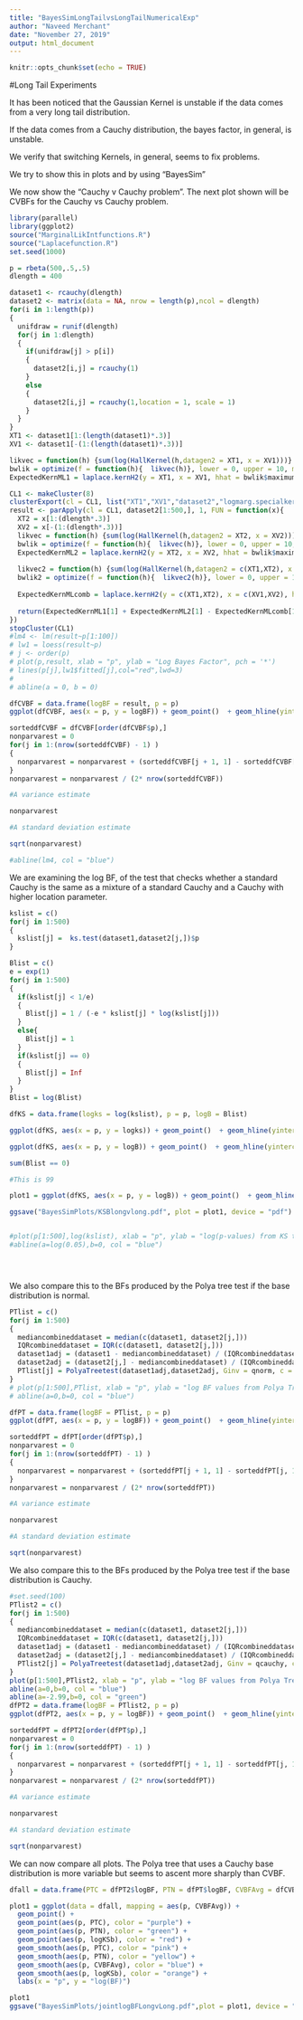 ```yaml
---
title: "BayesSimLongTailvsLongTailNumericalExp"
author: "Naveed Merchant"
date: "November 27, 2019"
output: html_document
---
```



```r
knitr::opts_chunk$set(echo = TRUE)

```

#Long Tail Experiments

It has been noticed that the Gaussian Kernel is unstable if the data comes from a very long tail distribution.

If the data comes from a Cauchy distribution, the bayes factor, in general, is unstable.

We verify that switching Kernels, in general, seems to fix problems.

We try to show this in plots and by using "BayesSim"

We now show the "Cauchy v Cauchy problem". The next plot shown will be CVBFs for the Cauchy vs Cauchy problem.

```r
library(parallel)
library(ggplot2)
source("MarginalLikIntfunctions.R")
source("Laplacefunction.R")
set.seed(1000)

p = rbeta(500,.5,.5)
dlength = 400

dataset1 <- rcauchy(dlength)
dataset2 <- matrix(data = NA, nrow = length(p),ncol = dlength)
for(i in 1:length(p))
{
  unifdraw = runif(dlength)
  for(j in 1:dlength)
  {
    if(unifdraw[j] > p[i])
    {
      dataset2[i,j] = rcauchy(1)
    }
    else
    {
      dataset2[i,j] = rcauchy(1,location = 1, scale = 1)
    }
  }
}
XT1 <- dataset1[1:(length(dataset1)*.3)]
XV1 <- dataset1[-(1:(length(dataset1)*.3))]

likvec = function(h) {sum(log(HallKernel(h,datagen2 = XT1, x = XV1)))}
bwlik = optimize(f = function(h){  likvec(h)}, lower = 0, upper = 10, maximum = TRUE)
ExpectedKernML1 = laplace.kernH2(y = XT1, x = XV1, hhat = bwlik$maximum)

CL1 <- makeCluster(8)
clusterExport(cl = CL1, list("XT1","XV1","dataset2","logmarg.specialkernMCimport", "ExpectedKernML1", "dlength", "logSumExp", "HallKernel", "laplace.kernH2", "logintegrand.Hall", "loglike.KHall", "KHall", "hessian"), envir = environment())
result <- parApply(cl = CL1, dataset2[1:500,], 1, FUN = function(x){
  XT2 = x[1:(dlength*.3)]
  XV2 = x[-(1:(dlength*.3))] 
  likvec = function(h) {sum(log(HallKernel(h,datagen2 = XT2, x = XV2)))}
  bwlik = optimize(f = function(h){  likvec(h)}, lower = 0, upper = 10, maximum = TRUE)
  ExpectedKernML2 = laplace.kernH2(y = XT2, x = XV2, hhat = bwlik$maximum)
  
  likvec2 = function(h) {sum(log(HallKernel(h,datagen2 = c(XT1,XT2), x = c(XV1,XV2))))}
  bwlik2 = optimize(f = function(h){  likvec2(h)}, lower = 0, upper = 10, maximum = TRUE)
  
  ExpectedKernMLcomb = laplace.kernH2(y = c(XT1,XT2), x = c(XV1,XV2), hhat = bwlik2$maximum)
  
  return(ExpectedKernML1[1] + ExpectedKernML2[1] - ExpectedKernMLcomb[1])
})
stopCluster(CL1)
#lm4 <- lm(result~p[1:100])
# lw1 = loess(result~p)
# j <- order(p)
# plot(p,result, xlab = "p", ylab = "Log Bayes Factor", pch = '*')
# lines(p[j],lw1$fitted[j],col="red",lwd=3)
# 
# abline(a = 0, b = 0)

dfCVBF = data.frame(logBF = result, p = p)
ggplot(dfCVBF, aes(x = p, y = logBF)) + geom_point()  + geom_hline(yintercept = 0, color = "blue") + geom_smooth(colour = "red")

sorteddfCVBF = dfCVBF[order(dfCVBF$p),]
nonparvarest = 0
for(j in 1:(nrow(sorteddfCVBF) - 1) )
{
  nonparvarest = nonparvarest + (sorteddfCVBF[j + 1, 1] - sorteddfCVBF[j, 1])^2
}
nonparvarest = nonparvarest / (2* nrow(sorteddfCVBF))

#A variance estimate

nonparvarest

#A standard deviation estimate

sqrt(nonparvarest)

#abline(lm4, col = "blue")
```

We are examining the log BF, of the test that checks whether a standard Cauchy is the same as a mixture of a standard Cauchy and a Cauchy with higher location parameter.


```r
kslist = c()
for(j in 1:500)
{
  kslist[j] =  ks.test(dataset1,dataset2[j,])$p
}

Blist = c()
e = exp(1)
for(j in 1:500)
{
  if(kslist[j] < 1/e)
  {
    Blist[j] = 1 / (-e * kslist[j] * log(kslist[j]))
  }
  else{
    Blist[j] = 1
  }
  if(kslist[j] == 0)
  {
    Blist[j] = Inf
  }
}
Blist = log(Blist)

dfKS = data.frame(logks = log(kslist), p = p, logB = Blist)

ggplot(dfKS, aes(x = p, y = logks)) + geom_point()  + geom_hline(yintercept = log(.05), color = "blue")

ggplot(dfKS, aes(x = p, y = logB)) + geom_point()  + geom_hline(yintercept = 1, color = "blue")

sum(Blist == 0)

#This is 99

plot1 = ggplot(dfKS, aes(x = p, y = logB)) + geom_point()  + geom_hline(yintercept = 1, color = "blue")

ggsave("BayesSimPlots/KSBlongvlong.pdf", plot = plot1, device = "pdf")


#plot(p[1:500],log(kslist), xlab = "p", ylab = "log(p-values) from KS test", pch = '*')
#abline(a=log(0.05),b=0, col = "blue")





```


We also compare this to the BFs produced by the Polya tree test if the base distribution is normal.


```r
PTlist = c()
for(j in 1:500)
{
  mediancombineddataset = median(c(dataset1, dataset2[j,]))
  IQRcombineddataset = IQR(c(dataset1, dataset2[j,]))
  dataset1adj = (dataset1 - mediancombineddataset) / (IQRcombineddataset / 1.36)
  dataset2adj = (dataset2[j,] - mediancombineddataset) / (IQRcombineddataset / 1.36)
  PTlist[j] = PolyaTreetest(dataset1adj,dataset2adj, Ginv = qnorm, c = 1, leveltot = 10)$logBF
}
# plot(p[1:500],PTlist, xlab = "p", ylab = "log BF values from Polya Tree test", pch = '*')
# abline(a=0,b=0, col = "blue")

dfPT = data.frame(logBF = PTlist, p = p)
ggplot(dfPT, aes(x = p, y = logBF)) + geom_point()  + geom_hline(yintercept = 0, color = "blue") + geom_smooth(colour = "red")

sorteddfPT = dfPT[order(dfPT$p),]
nonparvarest = 0
for(j in 1:(nrow(sorteddfPT) - 1) )
{
  nonparvarest = nonparvarest + (sorteddfPT[j + 1, 1] - sorteddfPT[j, 1])^2
}
nonparvarest = nonparvarest / (2* nrow(sorteddfPT))

#A variance estimate

nonparvarest

#A standard deviation estimate

sqrt(nonparvarest)


```

We also compare this to the BFs produced by the Polya tree test if the base distribution is Cauchy.

```r
#set.seed(100)
PTlist2 = c()
for(j in 1:500)
{
  mediancombineddataset = median(c(dataset1, dataset2[j,]))
  IQRcombineddataset = IQR(c(dataset1, dataset2[j,]))
  dataset1adj = (dataset1 - mediancombineddataset) / (IQRcombineddataset / 1.36)
  dataset2adj = (dataset2[j,] - mediancombineddataset) / (IQRcombineddataset / 1.36)
  PTlist2[j] = PolyaTreetest(dataset1adj,dataset2adj, Ginv = qcauchy, c = 1, leveltot = 10)$logBF
}
plot(p[1:500],PTlist2, xlab = "p", ylab = "log BF values from Polya Tree test", pch = '*')
abline(a=0,b=0, col = "blue")
abline(a=-2.99,b=0, col = "green")
dfPT2 = data.frame(logBF = PTlist2, p = p)
ggplot(dfPT2, aes(x = p, y = logBF)) + geom_point()  + geom_hline(yintercept = 0, color = "blue") + geom_smooth(colour = "red")

sorteddfPT = dfPT2[order(dfPT$p),]
nonparvarest = 0
for(j in 1:(nrow(sorteddfPT) - 1) )
{
  nonparvarest = nonparvarest + (sorteddfPT[j + 1, 1] - sorteddfPT[j, 1])^2
}
nonparvarest = nonparvarest / (2* nrow(sorteddfPT))

#A variance estimate

nonparvarest

#A standard deviation estimate

sqrt(nonparvarest)


```

We can now compare all plots. The Polya tree that uses a Cauchy base distribution is more variable but seems to ascent more sharply than CVBF. 

```r
dfall = data.frame(PTC = dfPT2$logBF, PTN = dfPT$logBF, CVBFAvg = dfCVBF$logBF, logKSb = dfKS$logB, p = dfCVBF$p)

plot1 = ggplot(data = dfall, mapping = aes(p, CVBFAvg)) +
  geom_point() +
  geom_point(aes(p, PTC), color = "purple") +
  geom_point(aes(p, PTN), color = "green") +
  geom_point(aes(p, logKSb), color = "red") +
  geom_smooth(aes(p, PTC), color = "pink") +
  geom_smooth(aes(p, PTN), color = "yellow") +
  geom_smooth(aes(p, CVBFAvg), color = "blue") +
  geom_smooth(aes(p, logKSb), color = "orange") +
  labs(x = "p", y = "log(BF)")

plot1
ggsave("BayesSimPlots/jointlogBFLongvLong.pdf",plot = plot1, device = "pdf")


```
